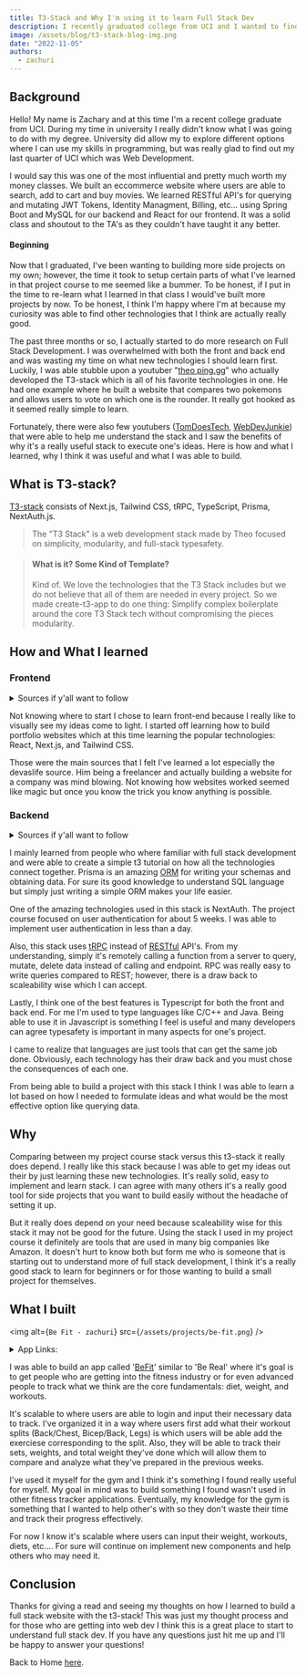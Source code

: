 ```yaml
---
title: T3-Stack and Why I'm using it to learn Full Stack Dev
description: I recently graduated college from UCI and I wanted to find a stack that can help me build my side projects quick and simply without too much hassel of setting things up.
image: /assets/blog/t3-stack-blog-img.png
date: "2022-11-05"
authors:
  - zachuri
---
```


## Background

Hello! My name is Zachary and at this time I'm a recent college graduate from UCI. During my time in university I really didn't know what I was going to do with my degree.
University did allow my to explore different options where I can use my skills in programming, but was really glad to find out my last quarter of UCI which was Web Development.

I would say this was one of the most influential and pretty much worth my money classes. We built an eccommerce website where users are able to search, add to cart and buy movies.
We learned RESTful API's for querying and mutating JWT Tokens, Identity Managment, Billing, etc... using Spring Boot and MySQL for our backend and React for our frontend.
It was a solid class and shoutout to the TA's as they couldn't have taught it any better.

#### Beginning

Now that I graduated, I've been wanting to building more side projects on my own; however, the time it took to setup certain parts of what I've learned in that project course to me
seemed like a bummer. To be honest, if I put in the time to re-learn what I learned in that class I would've built more projects by now. To be honest, I think I'm happy where I'm at
because my curiosity was able to find other technologies that I think are actually really good.

The past three months or so, I actually started to do more research on Full Stack Development. I was overwhelmed with both the front and back end and was wasting my time on what new
technologies I should learn first. Luckily, I was able stubble upon a youtuber "[theo ping.gg](https://www.youtube.com/c/TheoBrowne1017)" who actually developed the T3-stack which is all of his favorite technologies in one.
He had one example where he built a website that compares two pokemons and allows users to vote on which one is the rounder. It really got hooked as it seemed really simple to learn.

Fortunately, there were also few youtubers ([TomDoesTech](https://www.youtube.com/c/TomDoesTech), [WebDevJunkie](https://www.youtube.com/c/WebDevJunkie)) that were able to help me understand the stack and
I saw the benefits of why it's a really useful stack to execute one's ideas. Here is how and what I learned, why I think it was useful and what I was able to build.

## What is T3-stack?

[T3-stack](https://github.com/t3-oss/create-t3-app) consists of Next.js, Tailwind CSS, tRPC, TypeScript, Prisma, NextAuth.js.

> The "T3 Stack" is a web development stack made by Theo focused on simplicity, modularity, and full-stack typesafety.

> #### What is it? Some Kind of Template?
>
> Kind of. We love the technologies that the T3 Stack includes but we do not believe that all of them are needed in every project.
> So we made create-t3-app to do one thing: Simplify complex boilerplate around the core T3 Stack tech without compromising the pieces modularity.

## How and What I learned

### Frontend

<details>
<summary>Sources if y'all want to follow</summary>

- [Code Commerce - Twitch Clone](https://www.youtube.com/watch?v=W3HulvsuqGI&t=1180s)
- [Code Commerce - Portfolio Website](https://www.youtube.com/watch?v=CMx51wpd7g4)
- [devaslife - Software Agency](https://www.youtube.com/watch?v=GznmPACXBlY&t=4420s)

</details>

Not knowing where to start I chose to learn front-end because I really like to visually see my ideas come to light. I started off learning how to build portfolio websites which at this time learning
the popular technologies: React, Next.js, and Tailwind CSS.

Those were the main sources that I felt I've learned a lot especially the devaslife source. Him being a freelancer and actually building a website for a company was mind blowing.
Not knowing how websites worked seemed like magic but once you know the trick you know anything is possible.

### Backend

<details>
<summary>Sources if y'all want to follow</summary>

- [Web Dev Junkie - T3 Stack Overview](https://www.youtube.com/watch?v=VJH8dsPtbeU&t=204s)
- [TomDoesTech - Blog](https://www.youtube.com/watch?v=syEWlxVFUrY&t=4837s)
- [TomDoesTech - Chat App](https://www.youtube.com/watch?v=dXRRY37MPuk&t=29s)

</details>

I mainly learned from people who where familiar with full stack development and were able to create a simple t3 tutorial on how all the technologies connect together. Prisma is an amazing
[ORM](https://stackoverflow.com/questions/1279613/what-is-an-orm-how-does-it-work-and-how-should-i-use-one) for writing your schemas and obtaining data. For sure its good knowledge to
understand SQL language but simply just writing a simple ORM makes your life easier.

One of the amazing technologies used in this stack is NextAuth. The project course focused on user authentication for about 5 weeks. I was able to implement user authentication in less than a day.

Also, this stack uses [tRPC](https://trpc.io/docs/v10/) instead of [RESTful](https://www.redhat.com/en/topics/api/what-is-a-rest-api) API's. From my understanding, simply it's remotely calling a function
from a server to query, mutate, delete data instead of calling and endpoint. RPC was really easy to write queries compared to REST; however, there is a draw back to scaleability wise which
I can accept.

Lastly, I think one of the best features is Typescript for both the front and back end. For me I'm used to type languages like C/C++ and Java. Being able to use it in Javascript
is something I feel is useful and many developers can agree typesafety is important in many aspects for one's project.

I came to realize that languages are just tools that can get the same job done. Obviously, each technology has their draw back and you must chose the consequences of each one.

From being able to build a project with this stack I think I was able to learn a lot based on how I needed to formulate ideas and what would be the most effective option like querying data.

## Why

Comparing between my project course stack versus this t3-stack it really does depend. I really like this stack because I was able to get my ideas out their by just learning these new technologies.
It's really solid, easy to implement and learn stack. I can agree with many others it's a really good tool for side projects that you want to build easily without the headache of setting it up.

But it really does depend on your need because scaleability wise for this stack it may not be good for the future. Using the stack I used in my project course it definitely are tools that are used
in many big companies like Amazon. It doesn't hurt to know both but form me who is someone that is starting out to understand more of full stack development, I think it's a really good stack to learn
for beginners or for those wanting to build a small project for themselves.

## What I built

<img alt={`Be Fit - zachuri`} src={`/assets/projects/be-fit.png`} />

<details>
<summary>App Links:</summary>

- [Be Fit](https://be-fit-zachuri.vercel.app/)
- [Source Code](https://github.com/zachuri/BeFit)

</details>

I was able to build an app called '[BeFit](https://be-fit-zachuri.vercel.app/)' similar to 'Be Real' where it's goal is to get people who are getting into the fitness industry or for even advanced people to track what we think are the
core fundamentals: diet, weight, and workouts.

It's scalable to where users are able to login and input their necessary data to track. I've organized it in a way where users first add what their workout splits (Back/Chest, Bicep/Back, Legs)
is which users will be able add the exerciese corresponding to the split. Also, they will be able to track their sets, weights, and total weight they've done which will allow them to compare and analyze
what they've prepared in the previous weeks.

I've used it myself for the gym and I think it's something I found really useful for myself. My goal in mind was to build something I found wasn't used in other fitness tracker applications. Eventually, my knowledge
for the gym is something that I wanted to help other's with so they don't waste their time and track their progress effectively.

For now I know it's scalable where users can input their weight, workouts, diets, etc.... For sure will continue on implement new components and help others who may need it.

## Conclusion

Thanks for giving a read and seeing my thoughts on how I learned to build a full stack website with the t3-stack! This was just my thought process and for those who are getting into web dev I think this is a great place to start to understand full stack dev.
If you have any questions just hit me up and I'll be happy to answer your questions!

Back to Home [here](/blog).
